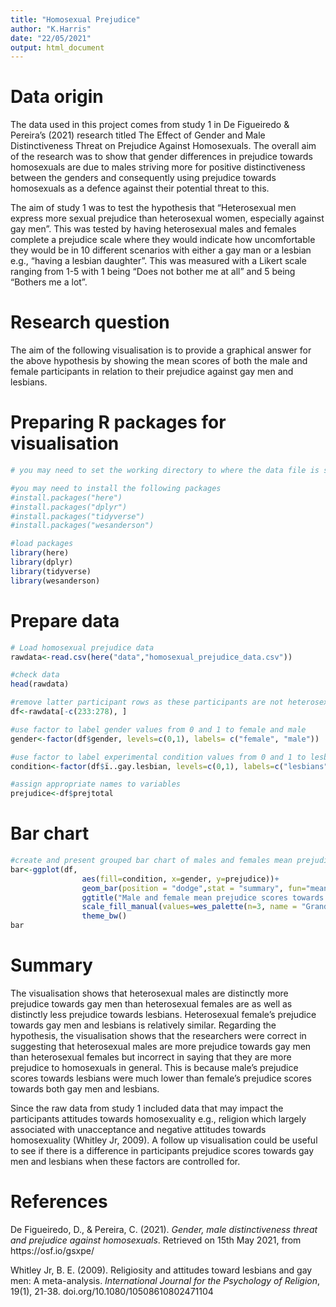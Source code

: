 ```yaml
---
title: "Homosexual Prejudice"
author: "K.Harris"
date: "22/05/2021"
output: html_document
---
```


# Data origin
The data used in this project comes from study 1 in De Figueiredo & Pereira’s (2021) research titled The Effect of Gender and Male Distinctiveness Threat on Prejudice Against Homosexuals. The overall aim of the research was to show that gender differences in prejudice towards homosexuals are due to males striving more for positive distinctiveness between the genders and consequently using prejudice towards homosexuals as a defence against their potential threat to this.

 The aim of study 1 was to test the hypothesis that “Heterosexual men express more sexual prejudice than heterosexual women, especially against gay men”. This was tested by having heterosexual males and females complete a prejudice scale where they would indicate how uncomfortable they would be in 10 different scenarios with either a gay man or a lesbian e.g., “having a lesbian daughter”. This was measured with a Likert scale ranging from 1-5 with 1 being “Does not bother me at all” and 5 being “Bothers me a lot”. 

# Research question
The aim of the following visualisation is to provide a graphical answer for the above hypothesis by showing the mean scores of both the male and female participants in relation to their prejudice against gay men and lesbians. 


# Preparing R packages for visualisation
```r
# you may need to set the working directory to where the data file is saved 
```

```r
#you may need to install the following packages
#install.packages("here")
#install.packages("dplyr")
#install.packages("tidyverse")
#install.packages("wesanderson")

#load packages
library(here)
library(dplyr)
library(tidyverse)
library(wesanderson)
```
# Prepare data
```r
# Load homosexual prejudice data
rawdata<-read.csv(here("data","homosexual_prejudice_data.csv"))

#check data
head(rawdata)

#remove latter participant rows as these participants are not heterosexual and create new data file
df<-rawdata[-c(233:278), ]

#use factor to label gender values from 0 and 1 to female and male
gender<-factor(df$gender, levels=c(0,1), labels= c("female", "male"))

#use factor to label experimental condition values from 0 and 1 to lesbians and gay men
condition<-factor(df$ï..gay.lesbian, levels=c(0,1), labels=c("lesbians", "gay men"))

#assign appropriate names to variables
prejudice<-df$prejtotal

```
# Bar chart
```r
#create and present grouped bar chart of males and females mean prejudice scores against gay men and lesbians
bar<-ggplot(df, 
                aes(fill=condition, x=gender, y=prejudice))+
                geom_bar(position = "dodge",stat = "summary", fun="mean", width=0.5)+
                ggtitle("Male and female mean prejudice scores towards gay men and lesbians")+
                scale_fill_manual(values=wes_palette(n=3, name = "GrandBudapest2"))+ 
                theme_bw()
bar

```





# Summary
The visualisation shows that heterosexual males are distinctly more prejudice towards gay men than heterosexual females are as well as distinctly less prejudice towards lesbians. Heterosexual female’s prejudice towards gay men and lesbians is relatively similar. Regarding the hypothesis, the visualisation shows that the researchers were correct in suggesting that heterosexual males are more prejudice towards gay men than heterosexual females but incorrect in saying that they are more prejudice to homosexuals in general. This is because male’s prejudice scores towards lesbians were much lower than female’s prejudice scores towards both gay men and lesbians. 

Since the raw data from study 1 included data that may impact the participants attitudes towards homosexuality e.g., religion which largely associated with unacceptance and negative attitudes towards homosexuality (Whitley Jr, 2009).  A follow up visualisation could be useful to see if there is a difference in participants prejudice scores towards gay men and lesbians when these factors are controlled for.

# References

De Figueiredo, D., & Pereira, C. (2021). *Gender, male distinctiveness threat and prejudice against homosexuals*. Retrieved on 15th May 2021, from https://osf.io/gsxpe/

 Whitley Jr, B. E. (2009). Religiosity and attitudes toward lesbians and gay men: A meta-analysis. *International Journal for the Psychology of Religion*, 19(1), 21-38. doi.org/10.1080/10508610802471104

